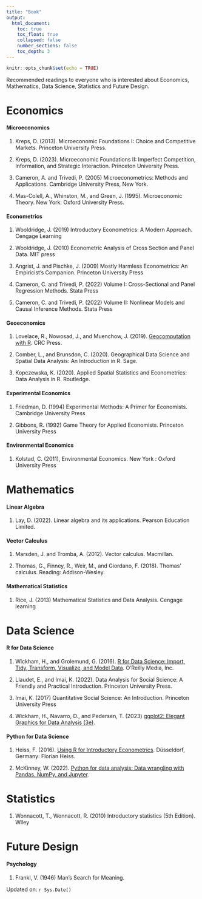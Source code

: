 ```yaml
---
title: "Book"
output:
  html_document:
    toc: true
    toc_float: true
    collapsed: false
    number_sections: false
    toc_depth: 3
---
```


```r
knitr::opts_chunk$set(echo = TRUE)
```

Recommended readings to everyone who is interested about Economics, Mathematics, Data Science, Statistics and Future Design.

# Economics

#### Microeconomics

1.  Kreps, D. (2013). Microeconomic Foundations I: Choice and Competitive Markets. Princeton University Press.

2.  Kreps, D. (2023). Microeconomic Foundations II: Imperfect Competition, Information, and Strategic Interaction. Princeton University Press.

3. Cameron, A. and Trivedi, P. (2005) Microeconometrics: Methods and Applications. Cambridge University Press, New York.

4.  Mas-Colell, A., Whinston, M., and Green, J. (1995). Microeconomic Theory. New York: Oxford University Press.

#### Econometrics

1.  Wooldridge, J. (2019) Introductory Econometrics: A Modern Approach. Cengage Learning

2.  Wooldridge, J. (2010) Econometric Analysis of Cross Section and Panel Data. MIT press

3.  Angrist, J. and Pischke, J. (2009) Mostly Harmless Econometrics: An Empiricist's Companion. Princeton University Press

4.  Cameron, C. and Trivedi, P. (2022) Volume I: Cross-Sectional and Panel Regression Methods. Stata Press

5.  Cameron, C. and Trivedi, P. (2022) Volume II: Nonlinear Models and Causal Inference Methods. Stata Press

#### Geoeconomics

1.  Lovelace, R., Nowosad, J., and Muenchow, J. (2019). [Geocomputation with R](https://r.geocompx.org/index.html). CRC Press.

2.  Comber, L., and Brunsdon, C. (2020). Geographical Data Science and Spatial Data Analysis: An Introduction in R. Sage.

3.  Kopczewska, K. (2020). Applied Spatial Statistics and Econometrics: Data Analysis in R. Routledge.

#### Experimental Economics

1.  Friedman, D. (1994) Experimental Methods: A Primer for Economists. Cambridge University Press

2.  Gibbons, R. (1992) Game Theory for Applied Economists. Princeton University Press

#### Environmental Economics

1.  Kolstad, C. (2011), Environmental Economics. New York : Oxford University Press

# Mathematics

#### Linear Algebra

1.  Lay, D. (2022). Linear algebra and its applications. Pearson Education Limited.

#### Vector Calculus

1.  Marsden, J. and Tromba, A. (2012). Vector calculus. Macmillan.

2.  Thomas, G., Finney, R., Weir, M., and Giordano, F. (2018). Thomas' calculus. Reading: Addison-Wesley.

#### Mathematical Statistics

1.  Rice, J. (2013) Mathematical Statistics and Data Analysis. Cengage learning

# Data Science

#### R for Data Science

1.  Wickham, H., and Grolemund, G. (2016). [R for Data Science: Import, Tidy, Transform, Visualize, and Model Data](https://r4ds.had.co.nz/index.html). O'Reilly Media, Inc.

2.  Llaudet, E., and Imai, K. (2022). Data Analysis for Social Science: A Friendly and Practical Introduction. Princeton University Press.

3.  Imai, K. (2017) Quantitative Social Science: An Introduction. Princeton University Press

4.  Wickham, H., Navarro, D., and Pedersen, T. (2023) [ggplot2: Elegant Graphics for Data Analysis (3e)](https://ggplot2-book.org/).

#### Python for Data Science

1.  Heiss, F. (2016). [Using R for Introductory Econometrics](http://www.urfie.net/?fbclid=IwAR0Iax1Am67ZTTUmaCf_zE7ObMVrcAZ-2hEsuJMErMCyi3qvlQ4WC9wttbI). Düsseldorf, Germany: Florian Heiss.

2. McKinney, W. (2022). [Python for data analysis: Data wrangling with Pandas. NumPy, and Jupyter](https://wesmckinney.com/book/).

# Statistics

1. Wonnacott, T., Wonnacott, R. (2010) Introductory statistics (5th Edition). Wiley

# Future Design

#### Psychology

1. Frankl, V. (1946) Man's Search for Meaning. 



Updated on: `r Sys.Date()`
